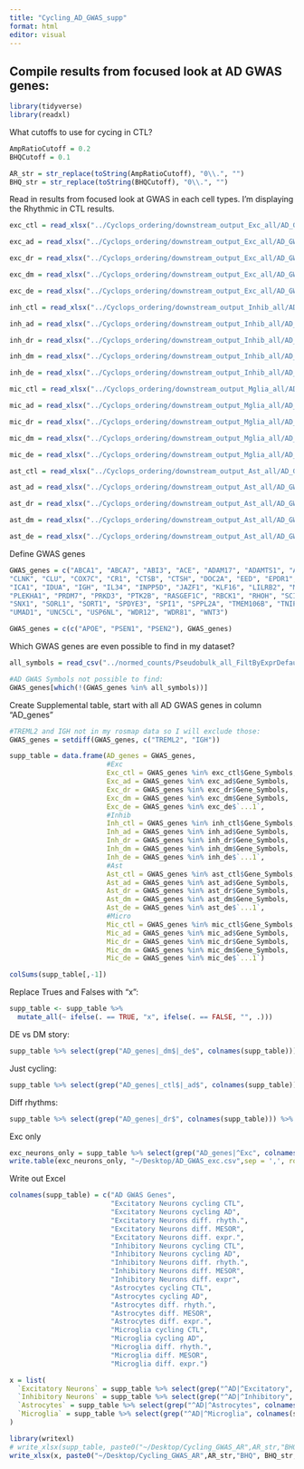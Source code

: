 ```yaml
---
title: "Cycling_AD_GWAS_supp"
format: html
editor: visual
---
```


## Compile results from focused look at AD GWAS genes:

```r
library(tidyverse)
library(readxl)
```

What cutoffs to use for cycing in CTL?

```r
AmpRatioCutoff = 0.2
BHQCutoff = 0.1

AR_str = str_replace(toString(AmpRatioCutoff), "0\\.", "")
BHQ_str = str_replace(toString(BHQCutoff), "0\\.", "")
```

Read in results from focused look at GWAS in each cell types. I'm displaying the Rhythmic in CTL results.

```r

exc_ctl = read_xlsx("../Cyclops_ordering/downstream_output_Exc_all/AD_GWAS_diff_rhythms_CyclingBHQ1.xlsx", sheet = "GWAS_CTL_cycling") %>% dplyr::filter(amp_ratio >= AmpRatioCutoff & BHQ < BHQCutoff)

exc_ad = read_xlsx("../Cyclops_ordering/downstream_output_Exc_all/AD_GWAS_diff_rhythms_CyclingBHQ1.xlsx", sheet = "GWAS_AD_cycling") %>% dplyr::filter(amp_ratio >= AmpRatioCutoff & BHQ < BHQCutoff)

exc_dr = read_xlsx("../Cyclops_ordering/downstream_output_Exc_all/AD_GWAS_diff_rhythms_CyclingBHQ1.xlsx", sheet = "GWAS_diff_rhyth") %>% dplyr::filter(BHQ < BHQCutoff)

exc_dm = read_xlsx("../Cyclops_ordering/downstream_output_Exc_all/AD_GWAS_diff_rhythms_CyclingBHQ1.xlsx", sheet = "GWAS_diff_mesor")%>% dplyr::filter(BHQ < BHQCutoff)

exc_de = read_xlsx("../Cyclops_ordering/downstream_output_Exc_all/AD_GWAS_diff_rhythms_CyclingBHQ1.xlsx", sheet = "GWAS_diff_expr")%>% dplyr::filter(BHQ < BHQCutoff)

inh_ctl = read_xlsx("../Cyclops_ordering/downstream_output_Inhib_all/AD_GWAS_diff_rhythms_CyclingBHQ1.xlsx", sheet = "GWAS_CTL_cycling")%>% dplyr::filter(amp_ratio >= AmpRatioCutoff & BHQ < BHQCutoff)

inh_ad = read_xlsx("../Cyclops_ordering/downstream_output_Inhib_all/AD_GWAS_diff_rhythms_CyclingBHQ1.xlsx", sheet = "GWAS_AD_cycling")%>% dplyr::filter(amp_ratio >= AmpRatioCutoff & BHQ < BHQCutoff)

inh_dr = read_xlsx("../Cyclops_ordering/downstream_output_Inhib_all/AD_GWAS_diff_rhythms_CyclingBHQ1.xlsx", sheet = "GWAS_diff_rhyth") %>% dplyr::filter(BHQ < BHQCutoff)

inh_dm = read_xlsx("../Cyclops_ordering/downstream_output_Inhib_all/AD_GWAS_diff_rhythms_CyclingBHQ1.xlsx", sheet = "GWAS_diff_mesor") %>% dplyr::filter(BHQ < BHQCutoff)

inh_de = read_xlsx("../Cyclops_ordering/downstream_output_Inhib_all/AD_GWAS_diff_rhythms_CyclingBHQ1.xlsx", sheet = "GWAS_diff_expr") %>% dplyr::filter(BHQ < BHQCutoff)

mic_ctl = read_xlsx("../Cyclops_ordering/downstream_output_Mglia_all/AD_GWAS_diff_rhythms_CyclingBHQ1.xlsx", sheet = "GWAS_CTL_cycling")%>% dplyr::filter(amp_ratio >= AmpRatioCutoff & BHQ < BHQCutoff)

mic_ad = read_xlsx("../Cyclops_ordering/downstream_output_Mglia_all/AD_GWAS_diff_rhythms_CyclingBHQ1.xlsx", sheet = "GWAS_AD_cycling")%>% dplyr::filter(amp_ratio >= AmpRatioCutoff & BHQ < BHQCutoff)

mic_dr = read_xlsx("../Cyclops_ordering/downstream_output_Mglia_all/AD_GWAS_diff_rhythms_CyclingBHQ1.xlsx", sheet = "GWAS_diff_rhyth") %>% dplyr::filter(BHQ < BHQCutoff)

mic_dm = read_xlsx("../Cyclops_ordering/downstream_output_Mglia_all/AD_GWAS_diff_rhythms_CyclingBHQ1.xlsx", sheet = "GWAS_diff_mesor") %>% dplyr::filter(BHQ < BHQCutoff)

mic_de = read_xlsx("../Cyclops_ordering/downstream_output_Mglia_all/AD_GWAS_diff_rhythms_CyclingBHQ1.xlsx", sheet = "GWAS_diff_expr") %>% dplyr::filter(BHQ < BHQCutoff)

ast_ctl = read_xlsx("../Cyclops_ordering/downstream_output_Ast_all/AD_GWAS_diff_rhythms_CyclingBHQ1.xlsx", sheet = "GWAS_CTL_cycling")%>% dplyr::filter(amp_ratio >= AmpRatioCutoff & BHQ < BHQCutoff)

ast_ad = read_xlsx("../Cyclops_ordering/downstream_output_Ast_all/AD_GWAS_diff_rhythms_CyclingBHQ1.xlsx", sheet = "GWAS_AD_cycling")%>% dplyr::filter(amp_ratio >= AmpRatioCutoff & BHQ < BHQCutoff)

ast_dr = read_xlsx("../Cyclops_ordering/downstream_output_Ast_all/AD_GWAS_diff_rhythms_CyclingBHQ1.xlsx", sheet = "GWAS_diff_rhyth") %>% dplyr::filter(BHQ < BHQCutoff)

ast_dm = read_xlsx("../Cyclops_ordering/downstream_output_Ast_all/AD_GWAS_diff_rhythms_CyclingBHQ1.xlsx", sheet = "GWAS_diff_mesor") %>% dplyr::filter(BHQ < BHQCutoff)

ast_de = read_xlsx("../Cyclops_ordering/downstream_output_Ast_all/AD_GWAS_diff_rhythms_CyclingBHQ1.xlsx", sheet = "GWAS_diff_expr") %>% dplyr::filter(BHQ < BHQCutoff)
```

Define GWAS genes

```r
GWAS_genes = c("ABCA1", "ABCA7", "ABI3", "ACE", "ADAM17", "ADAMTS1", "ANK3", "ANKH", "APH1B", "APP", "BCKDK", "BIN1", "BLNK", "CASS4", "CD2AP",
"CLNK", "CLU", "COX7C", "CR1", "CTSB", "CTSH", "DOC2A", "EED", "EPDR1", "EPHA1", "FERMT2", "FOXF1", "GRN", "HLA-DQA1", "HS3ST5",
"ICA1", "IDUA", "IGH", "IL34", "INPP5D", "JAZF1", "KLF16", "LILRB2", "MAF", "MINDY2", "MME", "MS4A4A", "MYO15A", "NCK2", "PLCG2",
"PLEKHA1", "PRDM7", "PRKD3", "PTK2B", "RASGEF1C", "RBCK1", "RHOH", "SCIMP", "SEC61G", "SHARPIN", "SIGLEC11", "SLC24A4", "SLC2A4RG",
"SNX1", "SORL1", "SORT1", "SPDYE3", "SPI1", "SPPL2A", "TMEM106B", "TNIP1", "TPCN1", "TREM2", "TREML2", "TSPAN14", "TSPOAP1",
"UMAD1", "UNC5CL", "USP6NL", "WDR12", "WDR81", "WNT3")

GWAS_genes = c(c("APOE", "PSEN1", "PSEN2"), GWAS_genes)
```

Which GWAS genes are even possible to find in my dataset?

```r
all_symbols = read_csv("../normed_counts/Pseudobulk_all_FiltByExprDefault_TMM.csv", show_col_types = F) %>% dplyr::select(Gene_Symbols) %>% unname %>% unlist

#AD GWAS Symbols not possible to find:
GWAS_genes[which(!(GWAS_genes %in% all_symbols))]
```

Create Supplemental table, start with all AD GWAS genes in column "AD_genes"

```r

#TREML2 and IGH not in my rosmap data so I will exclude those:
GWAS_genes = setdiff(GWAS_genes, c("TREML2", "IGH"))

supp_table = data.frame(AD_genes = GWAS_genes,
                        #Exc
                        Exc_ctl = GWAS_genes %in% exc_ctl$Gene_Symbols,
                        Exc_ad = GWAS_genes %in% exc_ad$Gene_Symbols,
                        Exc_dr = GWAS_genes %in% exc_dr$Gene_Symbols,
                        Exc_dm = GWAS_genes %in% exc_dm$Gene_Symbols,
                        Exc_de = GWAS_genes %in% exc_de$`...1`,
                        #Inhib
                        Inh_ctl = GWAS_genes %in% inh_ctl$Gene_Symbols,
                        Inh_ad = GWAS_genes %in% inh_ad$Gene_Symbols,
                        Inh_dr = GWAS_genes %in% inh_dr$Gene_Symbols,
                        Inh_dm = GWAS_genes %in% inh_dm$Gene_Symbols,
                        Inh_de = GWAS_genes %in% inh_de$`...1`,
                        #Ast
                        Ast_ctl = GWAS_genes %in% ast_ctl$Gene_Symbols,
                        Ast_ad = GWAS_genes %in% ast_ad$Gene_Symbols,
                        Ast_dr = GWAS_genes %in% ast_dr$Gene_Symbols,
                        Ast_dm = GWAS_genes %in% ast_dm$Gene_Symbols,
                        Ast_de = GWAS_genes %in% ast_de$`...1`,
                        #Micro
                        Mic_ctl = GWAS_genes %in% mic_ctl$Gene_Symbols,
                        Mic_ad = GWAS_genes %in% mic_ad$Gene_Symbols,
                        Mic_dr = GWAS_genes %in% mic_dr$Gene_Symbols,
                        Mic_dm = GWAS_genes %in% mic_dm$Gene_Symbols,
                        Mic_de = GWAS_genes %in% mic_de$`...1`)

colSums(supp_table[,-1])
```

Replace Trues and Falses with "x":

```r
supp_table <- supp_table %>%
  mutate_all(~ ifelse(. == TRUE, "x", ifelse(. == FALSE, "", .)))
```

DE vs DM story:

```r
supp_table %>% select(grep("AD_genes|_dm$|_de$", colnames(supp_table))) %>% View
```

Just cycling:

```r
supp_table %>% select(grep("AD_genes|_ctl$|_ad$", colnames(supp_table))) %>% View
```

Diff rhythms:

```r
supp_table %>% select(grep("AD_genes|_dr$", colnames(supp_table))) %>% View
```

Exc only

```r
exc_neurons_only = supp_table %>% select(grep("AD_genes|^Exc", colnames(supp_table)))
write.table(exc_neurons_only, "~/Desktop/AD_GWAS_exc.csv",sep = ',', row.names = F)
```

Write out Excel

```r
colnames(supp_table) = c("AD GWAS Genes",
                         "Excitatory Neurons cycling CTL",
                         "Excitatory Neurons cycling AD",
                         "Excitatory Neurons diff. rhyth.",
                         "Excitatory Neurons diff. MESOR",
                         "Excitatory Neurons diff. expr.",
                         "Inhibitory Neurons cycling CTL",
                         "Inhibitory Neurons cycling AD",
                         "Inhibitory Neurons diff. rhyth.",
                         "Inhibitory Neurons diff. MESOR",
                         "Inhibitory Neurons diff. expr",
                         "Astrocytes cycling CTL",
                         "Astrocytes cycling AD",
                         "Astrocytes diff. rhyth.",
                         "Astrocytes diff. MESOR",
                         "Astrocytes diff. expr.",
                         "Microglia cycling CTL",
                         "Microglia cycling AD",
                         "Microglia diff. rhyth.",
                         "Microglia diff. MESOR",
                         "Microglia diff. expr.")

x = list(
  `Excitatory Neurons` = supp_table %>% select(grep("^AD|^Excitatory", colnames(supp_table))),
  `Inhibitory Neurons` = supp_table %>% select(grep("^AD|^Inhibitory", colnames(supp_table))),
  `Astrocytes` = supp_table %>% select(grep("^AD|^Astrocytes", colnames(supp_table))),
  `Microglia` = supp_table %>% select(grep("^AD|^Microglia", colnames(supp_table)))
)

library(writexl)
# write_xlsx(supp_table, paste0("~/Desktop/Cycling_GWAS_AR",AR_str,"BHQ", BHQ_str, ".xlsx"), col_names = T)
write_xlsx(x, paste0("~/Desktop/Cycling_GWAS_AR",AR_str,"BHQ", BHQ_str, ".xlsx"), col_names = T)
```
